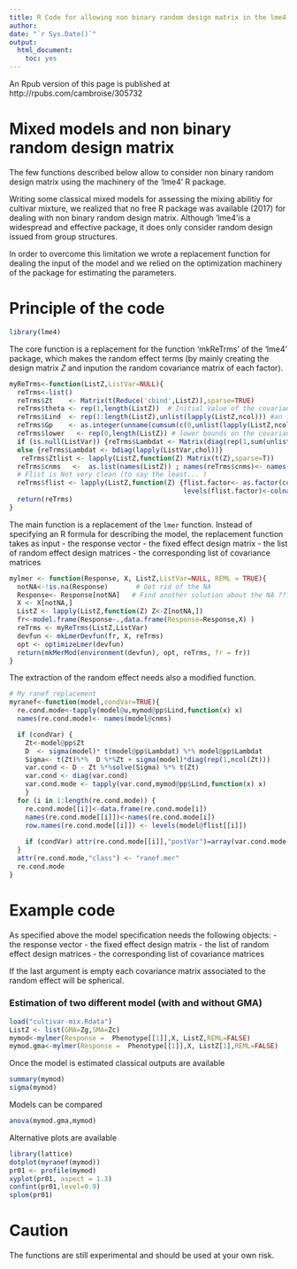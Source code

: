 ```yaml
---
title: R Code for allowing non binary random design matrix in the lme4 R package 
author:  
date: "`r Sys.Date()`"
output: 
  html_document: 
    toc: yes
---
```



An Rpub version of this page is published at http://rpubs.com/cambroise/305732

# Mixed models and non  binary random design matrix

The few functions described below allow to consider 
non  binary random design matrix using the machinery of the 'lme4' R package.

Writing some classical mixed models for assessing the mixing abilitiy for cultivar mixture, we realized that no free R package was available (2017) for dealing with non binary random design matrix. Although 'lme4'is a widespread and effective package, it does only consider random design issued from group structures. 

In order to overcome this limitation we wrote a replacement function for dealing the input of the model and we relied  on the optimization machinery of the package for estimating the parameters. 

# Principle of the code
```r
library(lme4)
```

The core function  is a replacement for the function 'mkReTrms' of the  'lme4' package, which makes the random effect terms (by mainly creating the design matrix $Z$ and inpution the random covariance matrix of each factor). 

```r
myReTrms<-function(ListZ,ListVar=NULL){
  reTrms<-list()
  reTrms$Zt    <- Matrix(t(Reduce('cbind',ListZ)),sparse=TRUE)
  reTrms$theta <- rep(1,length(ListZ))  # Initial Value of the covariance parameters
  reTrms$Lind  <- rep(1:length(ListZ),unlist(lapply(ListZ,ncol))) #an integer vector of indices determining the mapping of the elements of the theta vector to the "x" slot of Lambdat
  reTrms$Gp    <- as.integer(unname(cumsum(c(0,unlist(lapply(ListZ,ncol))))))
  reTrms$lower   <- rep(0,length(ListZ)) # lower bounds on the covariance parameters
  if (is.null(ListVar)) {reTrms$Lambdat <- Matrix(diag(rep(1,sum(unlist(lapply(ListZ,ncol))))),sparse=TRUE)} # transpose of the sparse relative covariance factor
  else {reTrms$Lambdat <- bdiag(lapply(ListVar,chol))}
   reTrms$Ztlist <- lapply(ListZ,function(Z) Matrix(t(Z),sparse=T))
  reTrms$cnms   <-  as.list(names(ListZ)) ; names(reTrms$cnms)<- names(ListZ)
  # Flist is Not very clean (to say the least... )
  reTrms$flist <- lapply(ListZ,function(Z) {flist.factor<- as.factor(colnames(Z)[apply(Z,1,function(x) which(rmultinom(n=1,size=1,prob =x)==1) )]);
                                            levels(flist.factor)<-colnames(Z); return(flist.factor)}) #NULL # list of grouping factors used in the random-effects terms (used for computing initial variance ??)
  return(reTrms)
}                
```


The main function is a replacement of the `lmer` function. Instead of specifying an R formula for describing the model,  the replacement  function takes as input 
  - the response vector
  - the fixed effect design matrix
  - the list of random effect design matrices
  - the corresponding list of covariance matrices


```r
mylmer <- function(Response, X, ListZ,ListVar=NULL, REML = TRUE){
  notNA<-!is.na(Response)       # Get rid of the NA
  Response<- Response[notNA]   # Find another solution about the NA ???
  X <- X[notNA,]
  ListZ <- lapply(ListZ,function(Z) Z<-Z[notNA,]) 
  fr<-model.frame(Response~.,data.frame(Response=Response,X) )               
  reTrms <- myReTrms(ListZ,ListVar)
  devfun <- mkLmerDevfun(fr, X, reTrms)
  opt <- optimizeLmer(devfun)
  return(mkMerMod(environment(devfun), opt, reTrms, fr = fr))
}
```

The extraction of the random effect needs also a modified function. 


```r
# My ranef replacement
myranef<-function(model,condVar=TRUE){
  re.cond.mode<-tapply(model@u,mymod@pp$Lind,function(x) x)
  names(re.cond.mode)<- names(model@cnms)

  if (condVar) {
    Zt<-model@pp$Zt
    D  <- sigma(model)* t(model@pp$Lambdat) %*% model@pp$Lambdat
    Sigma<- t(Zt)%*%  D %*%Zt + sigma(model)*diag(rep(1,ncol(Zt)))
    var.cond <- D - Zt %*%solve(Sigma) %*% t(Zt)
    var.cond <- diag(var.cond) 
    var.cond.mode <- tapply(var.cond,mymod@pp$Lind,function(x) x)
    }
  for (i in 1:length(re.cond.mode)) {
    re.cond.mode[[i]]<-data.frame(re.cond.mode[i])
    names(re.cond.mode[[i]])<-names(re.cond.mode[i])
    row.names(re.cond.mode[[i]]) <- levels(model@flist[[i]])
    
    if (condVar) attr(re.cond.mode[[i]],"postVar")=array(var.cond.mode[[i]],c(1,1,nrow(re.cond.mode[[i]])))
  }
  attr(re.cond.mode,"class") <- "ranef.mer" 
  re.cond.mode
}
```


# Example code
As specified above the model specification needs the following objects:
  - the response vector
  - the fixed effect design matrix
  - the list of random effect design matrices
  - the corresponding list of covariance matrices

If the last argument is empty each covariance matrix associated to the random effect will be spherical. 

### Estimation of two different model (with and without GMA)

```r
load("cultivar-mix.Rdata")
ListZ <- list(GMA=Zg,SMA=Zc)
mymod<-mylmer(Response =  Phenotype[[1]],X, ListZ,REML=FALSE) 
mymod.gma<-mylmer(Response =  Phenotype[[1]],X, ListZ[1],REML=FALSE) 
```

Once the model is estimated classical outputs are available

```r
summary(mymod)
sigma(mymod)
```

Models can be compared

```r
anova(mymod.gma,mymod)
```


Alternative plots are available

```r
library(lattice)
dotplot(myranef(mymod))
pr01 <- profile(mymod)
xyplot(pr01, aspect = 1.3)
confint(pr01,level=0.9)
splom(pr01)  
```

# Caution

The functions are still experimental and should be used at your own risk.
